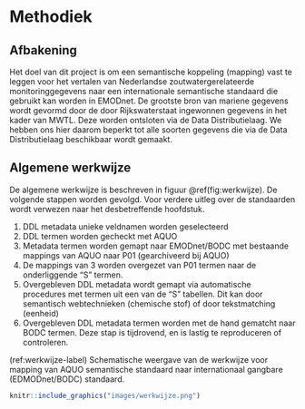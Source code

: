 # Methodiek

## Afbakening

Het doel van dit project is om een semantische koppeling (mapping) vast te leggen voor het vertalen van Nederlandse zoutwatergerelateerde monitoringgegevens naar een internationale semantische standaard die gebruikt kan worden in EMODnet. De grootste bron van mariene gegevens wordt gevormd door de door Rijkswaterstaat ingewonnen gegevens in het kader van MWTL. Deze worden ontsloten via de Data Distributielaag. We hebben ons hier daarom beperkt tot alle soorten gegevens die via de Data Distributielaag beschikbaar wordt gemaakt.

## Algemene werkwijze

De algemene werkwijze is beschreven in figuur \@ref(fig:werkwijze). De volgende stappen worden gevolgd. Voor verdere uitleg over de standaarden wordt verwezen naar het desbetreffende hoofdstuk.

1.  DDL metadata unieke veldnamen worden geselecteerd
2.  DDL termen worden gecheckt met AQUO
3.  Metadata termen worden gemapt naar EMODnet/BODC met bestaande mappings van AQUO naar P01 (gearchiveerd bij AQUO)
4.  De mappings van 3 worden overgezet van P01 termen naar de onderliggende "S" termen.
5.  Overgebleven DDL metadata wordt gemapt via automatische procedures met termen uit een van de "S" tabellen. Dit kan door semantisch webtechnieken (chemische stof) of door tekstmatching (eenheid)
6.  Overgebleven DDL metadata termen worden met de hand gematcht naar BODC termen. Deze stap is tijdrovend, en is lastig te reproduceren of controleren.

(ref:werkwijze-label) Schematische weergave van de werkwijze voor mapping van AQUO semantische standaard naar internationaal gangbare (EDMODnet/BODC) standaard.

```r

knitr::include_graphics("images/werkwijze.png")
```

